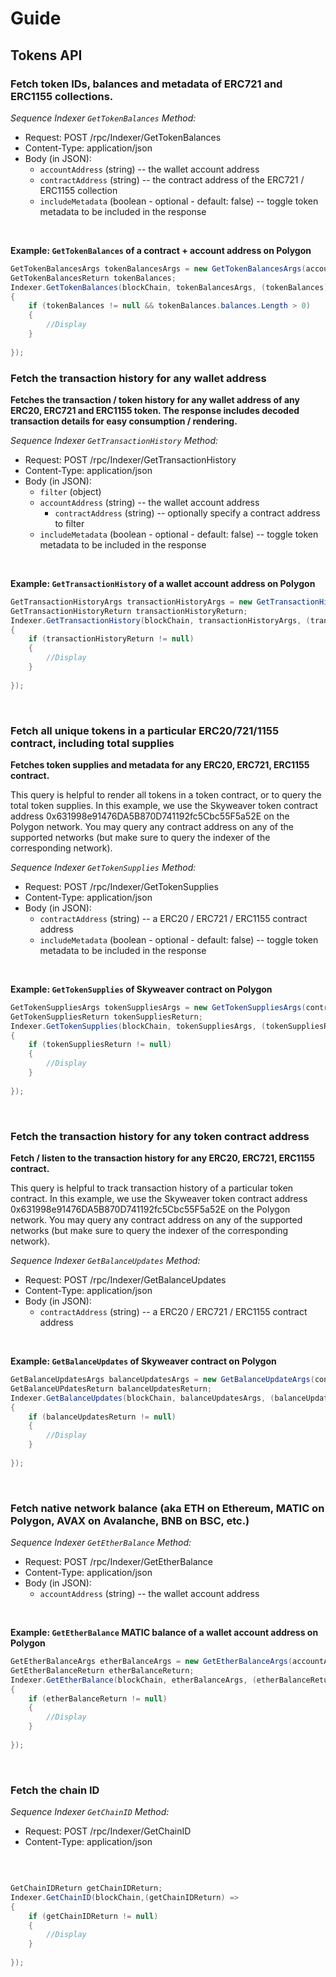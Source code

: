 # Guide
## Tokens API



### Fetch token IDs, balances and metadata of ERC721 and ERC1155 collections.

*Sequence Indexer `GetTokenBalances` Method:*

* Request: POST /rpc/Indexer/GetTokenBalances
* Content-Type: application/json
* Body (in JSON):
  * `accountAddress` (string) -- the wallet account address
  * `contractAddress` (string) -- the contract address of the ERC721 / ERC1155 collection
  * `includeMetadata` (boolean - optional - default: false) -- toggle token metadata to be included in the response

<br />

**Example: `GetTokenBalances` of a contract + account address on Polygon**
<Tabs>
<TabItem value="csharp" label="Unity c#">

```cs
GetTokenBalancesArgs tokenBalancesArgs = new GetTokenBalancesArgs(accountAddress, contractAddress, true);
GetTokenBalancesReturn tokenBalances;
Indexer.GetTokenBalances(blockChain, tokenBalancesArgs, (tokenBalances) =>
{
    if (tokenBalances != null && tokenBalances.balances.Length > 0)
    {
        //Display
    }
            
});
```

</TabItem>
</Tabs>


### Fetch the transaction history for any wallet address

**Fetches the transaction / token history for any wallet address of any ERC20, ERC721 and ERC1155 token.
The response includes decoded transaction details for easy consumption / rendering.**

*Sequence Indexer `GetTransactionHistory` Method:*

* Request: POST /rpc/Indexer/GetTransactionHistory
* Content-Type: application/json
* Body (in JSON):
	* `filter` (object)
  	* `accountAddress` (string) -- the wallet account address
		* `contractAddress` (string) -- optionally specify a contract address to filter
  * `includeMetadata` (boolean - optional - default: false) -- toggle token metadata to be included in the response

<br />

**Example: `GetTransactionHistory` of a wallet account address on Polygon**

<Tabs>
<TabItem value="cs" label="Unity c#">

```cs
GetTransactionHistoryArgs transactionHistoryArgs = new GetTransactionHistoryArgs();
GetTransactionHistoryReturn transactionHistoryReturn;
Indexer.GetTransactionHistory(blockChain, transactionHistoryArgs, (transactionHistoryReturn) =>
{
    if (transactionHistoryReturn != null)
    {
        //Display
    }
            
});
```

</TabItem>

</Tabs>

<br />


### Fetch all unique tokens in a particular ERC20/721/1155 contract, including total supplies

**Fetches token supplies and metadata for any ERC20, ERC721, ERC1155 contract.**

This query is helpful to render all tokens in a token contract, or to query the total token supplies.
In this example, we use the Skyweaver token contract address 0x631998e91476DA5B870D741192fc5Cbc55F5a52E
on the Polygon network. You may query any contract address on any of the supported networks (but make
sure to query the indexer of the corresponding network).


*Sequence Indexer `GetTokenSupplies` Method:*

* Request: POST /rpc/Indexer/GetTokenSupplies
* Content-Type: application/json
* Body (in JSON):
	* `contractAddress` (string) -- a ERC20 / ERC721 / ERC1155 contract address
  * `includeMetadata` (boolean - optional - default: false) -- toggle token metadata to be included in the response

<br />

**Example: `GetTokenSupplies` of Skyweaver contract on Polygon**

<Tabs>
<TabItem value="cs" label="Unity c#">

```cs
GetTokenSuppliesArgs tokenSuppliesArgs = new GetTokenSuppliesArgs(contractAddress, includeMetadata);
GetTokenSuppliesReturn tokenSuppliesReturn;
Indexer.GetTokenSupplies(blockChain, tokenSuppliesArgs, (tokenSuppliesReturn) =>
{
    if (tokenSuppliesReturn != null)
    {
        //Display
    }
            
});

```

</TabItem>

</Tabs>

<br />


### Fetch the transaction history for any token contract address

**Fetch / listen to the transaction history for any ERC20, ERC721, ERC1155 contract.**

This query is helpful to track transaction history of a particular token contract.
In this example, we use the Skyweaver token contract address 0x631998e91476DA5B870D741192fc5Cbc55F5a52E
on the Polygon network. You may query any contract address on any of the supported networks (but make
sure to query the indexer of the corresponding network).


*Sequence Indexer `GetBalanceUpdates` Method:*

* Request: POST /rpc/Indexer/GetBalanceUpdates
* Content-Type: application/json
* Body (in JSON):
	* `contractAddress` (string) -- a ERC20 / ERC721 / ERC1155 contract address

<br />

**Example: `GetBalanceUpdates` of Skyweaver contract on Polygon**

<Tabs>
<TabItem value="cs" label="Unity c#">

```cs
GetBalanceUpdatesArgs balanceUpdatesArgs = new GetBalanceUpdateArgs(contractAddress);
GetBalanceUPdatesReturn balanceUpdatesReturn;
Indexer.GetBalanceUpdates(blockChain, balanceUpdatesArgs, (balanceUpdatesReturn) =>
{
    if (balanceUpdatesReturn != null)
    {
        //Display
    }
            
});

```

</TabItem>

</Tabs>

<br />



### Fetch native network balance (aka ETH on Ethereum, MATIC on Polygon, AVAX on Avalanche, BNB on BSC, etc.)

*Sequence Indexer `GetEtherBalance` Method:*

* Request: POST /rpc/Indexer/GetEtherBalance
* Content-Type: application/json
* Body (in JSON):
  * `accountAddress` (string) -- the wallet account address

<br />

**Example: `GetEtherBalance` MATIC balance of a wallet account address on Polygon**

<Tabs>
<TabItem value="curl" label="curl">

```cs
GetEtherBalanceArgs etherBalanceArgs = new GetEtherBalanceArgs(accountAddress);
GetEtherBalanceReturn etherBalanceReturn;
Indexer.GetEtherBalance(blockChain, etherBalanceArgs, (etherBalanceReturn) =>
{
    if (etherBalanceReturn != null)
    {
        //Display
    }
            
});

```

</TabItem>

</Tabs>

<br />


### Fetch the chain ID

*Sequence Indexer `GetChainID` Method:*

* Request: POST /rpc/Indexer/GetChainID
* Content-Type: application/json

<br />

<Tabs>
<TabItem value="curl" label="curl">

```cs

GetChainIDReturn getChainIDReturn;
Indexer.GetChainID(blockChain,(getChainIDReturn) =>
{
    if (getChainIDReturn != null)
    {
        //Display
    }
            
});
```

</TabItem>

</Tabs>
